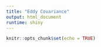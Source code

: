 ```yaml
---
title: "Eddy Covariance"
output: html_document
runtime: shiny
---
```


```r
knitr::opts_chunk$set(echo = TRUE)
```
